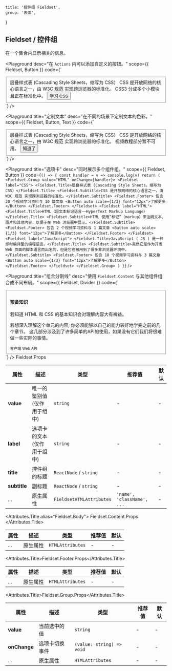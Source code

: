 
	title: '控件组 Fieldset',
	group: '表面',
}

## Fieldset / 控件组

在一个集合内显示相关的信息。

<Playground
	desc="在 `Actions` 内可以添加自定义的按钮。"
	scope={{ Fieldset, Button }}
	code={`
<Fieldset>
  <Fieldset.Title>层叠样式表 (Cascading Style Sheets，缩写为 CSS）</Fieldset.Title>
  <Fieldset.Subtitle>CSS 是开放网络的核心语言之一，由 W3C 规范 实现跨浏览器的标准化。</Fieldset.Subtitle>
  <Fieldset.Footer>
    CSS3 分成多个小模块且正在标准化中。
    <Button auto scale={1/3} font="12px">学习 CSS</Button>
  </Fieldset.Footer>
</Fieldset>
`}
/>

<Playground
	title="定制文本"
	desc="在不同的场景下定制文本的色彩。"
	scope={{ Fieldset, Button, Text }}
	code={`
<Fieldset>
  <Fieldset.Title>层叠样式表 (Cascading Style Sheets，缩写为 CSS）</Fieldset.Title>
  <Fieldset.Subtitle>CSS 是开放网络的核心语言之一，由 W3C 规范 实现跨浏览器的标准化。</Fieldset.Subtitle>
  <Fieldset.Footer>
    <Text type="error">视频教程部分暂不可用。</Text>
    <Button auto scale={1/3} type="error" font="12px">知道了</Button>
  </Fieldset.Footer>
</Fieldset>
`}
/>

<Playground
	title="选项卡"
	desc="同时展示多个组件组。"
	scope={{ Fieldset, Button }}
	code={`
() => {
  const handler = v => console.log(v)
  return (
    <Fieldset.Group value="HTML" onChange={handler}>
    <Fieldset label="CSS">
      <Fieldset.Title>层叠样式表 (Cascading Style Sheets，缩写为 CSS）</Fieldset.Title>
      <Fieldset.Subtitle>CSS 是开放网络的核心语言之一，由 W3C 规范 实现跨浏览器的标准化。</Fieldset.Subtitle>
      <Fieldset.Footer>
        包含 20 个视频学习资料与 10 篇文章
        <Button auto scale={1/3} font="12px">了解更多</Button>
      </Fieldset.Footer>
    </Fieldset>
    <Fieldset label="HTML">
      <Fieldset.Title>HTML（超文本标记语言——HyperText Markup Language）</Fieldset.Title>
      <Fieldset.Subtitle>HTML 使用“标记”（markup）来注明文本、图片和其他内容，以便于在 Web 浏览器中显示。</Fieldset.Subtitle>
      <Fieldset.Footer>
        包含 2 个视频学习资料与 1 篇文章
        <Button auto scale={1/3} font="12px">了解更多</Button>
      </Fieldset.Footer>
    </Fieldset>
    <Fieldset label="JavaScript">
      <Fieldset.Title>JavaScript ( JS ) 是一种即时编译型的编程语言。</Fieldset.Title>
      <Fieldset.Subtitle>虽然它是作为开发Web 页面的脚本语言而出名的，但是它也被用到了很多非浏览器环境中。</Fieldset.Subtitle>
      <Fieldset.Footer>
        包含 18 个视频学习资料与 3 篇文章
        <Button auto scale={1/3} font="12px">了解更多</Button>
      </Fieldset.Footer>
    </Fieldset>
    </Fieldset.Group>
  )
}
`}
/>

<Playground
	title="组合分割线"
	desc="使用 `Fieldset.Content` 与其他组件组合成不同布局。"
	scope={{ Fieldset, Divider }}
	code={`
<Fieldset>
  <Fieldset.Content style={{ paddingTop: '10pt', paddingBottom: '10pt' }}>
    <h4>预备知识</h4>
  </Fieldset.Content>
  <Divider my={0} />
  <Fieldset.Content>
    <Fieldset.Title>若知道 HTML 和 CSS 的基本知识会对理解内容大有裨益。</Fieldset.Title>
    <p>若想深入理解这个单元的内容, 你必须能够以自己的能力较好地学完之前的几个章节。
    这几部分涉及到了许多简单的API的使用，如果没有它们我们将很难做一些实际的事情。</p>
  </Fieldset.Content>
  <Fieldset.Footer>
    <small>客户端 Web API</small>
  </Fieldset.Footer>
</Fieldset>
`}
/>

<Attributes edit="/pages/zh-cn/components/fieldset.mdx">
<Attributes.Title>Fieldset.Props</Attributes.Title>

| 属性         | 描述                        | 类型                     | 推荐值                     | 默认 |
| ------------ | --------------------------- | ------------------------ | -------------------------- | ---- |
| **value**    | 唯一的鉴别值 (仅作用于组中) | `string`                 | -                          | -    |
| **label**    | 选项卡的文本 (仅作用于组中) | `string`                 | -                          | -    |
| **title**    | 控件组的标题                | `ReactNode` / `string`   | -                          | -    |
| **subtitle** | 副标题                      | `ReactNode` / `string`   | -                          | -    |
| ...          | 原生属性                    | `FieldsetHTMLAttributes` | `'name', 'className', ...` | -    |

<Attributes.Title alias="Fieldset.Body">
	Fieldset.Content.Props
</Attributes.Title>

| 属性 | 描述     | 类型             | 推荐值 | 默认 |
| ---- | -------- | ---------------- | ------ | ---- |
| ...  | 原生属性 | `HTMLAttributes` | -      | -    |

<Attributes.Title>Fieldset.Footer.Props</Attributes.Title>

| 属性 | 描述     | 类型             | 推荐值 | 默认 |
| ---- | -------- | ---------------- | ------ | ---- |
| ...  | 原生属性 | `HTMLAttributes` | -      | -    |

<Attributes.Title>Fieldset.Group.Props</Attributes.Title>

| 属性         | 描述           | 类型                      | 推荐值 | 默认 |
| ------------ | -------------- | ------------------------- | ------ | ---- |
| **value**    | 当前选中的值   | `string`                  | -      | -    |
| **onChange** | 选项卡切换事件 | `(value: string) => void` | -      | -    |
| ...          | 原生属性       | `HTMLAttributes`          | -      | -    |

</Attributes>

